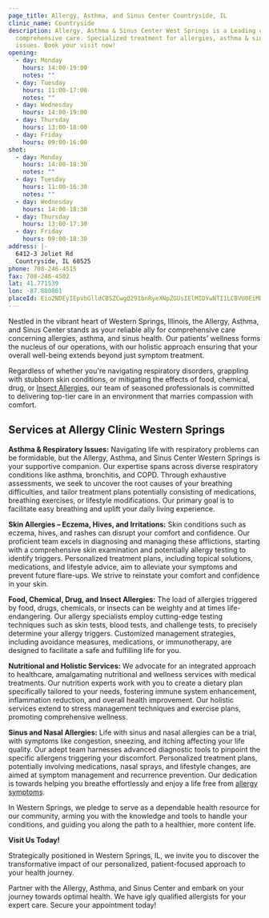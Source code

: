 ```yaml
---
page_title: Allergy, Asthma, and Sinus Center Countryside, IL
clinic_name: Countryside
description: Allergy, Asthma & Sinus Center West Springs is a Leading clinic for
  comprehensive care. Specialized treatment for allergies, asthma & sinus
  issues. Book your visit now!
opening:
  - day: Monday
    hours: 14:00-19:00
    notes: ""
  - day: Tuesday
    hours: 11:00-17:00
    notes: ""
  - day: Wednesday
    hours: 14:00-19:00
  - day: Thursday
    hours: 13:00-18:00
  - day: Friday
    hours: 09:00-16:00
shot:
  - day: Monday
    hours: 14:00-18:30
    notes: ""
  - day: Tuesday
    hours: 11:00-16:30
    notes: ""
  - day: Wednesday
    hours: 14:00-18:30
  - day: Thursday
    hours: 13:00-17:30
  - day: Friday
    hours: 09:00-18:30
address: |-
  6412-3 Joliet Rd
  Countryside, IL 60525
phone: 708-246-4515
fax: 708-246-4502
lat: 41.771539
lon: -87.880861
placeId: Eio2NDEyIEpvbGlldCBSZCwgQ291bnRyeXNpZGUsIElMIDYwNTI1LCBVU0EiMRIvChQKEgmdVFUvT0gOiBFQG0M7AT2meBCMMioUChIJq1mLDtFJDogR506P3zfvXxU
---
```

Nestled in the vibrant heart of Western Springs, Illinois, the Allergy, Asthma, and Sinus Center stands as your reliable ally for comprehensive care concerning allergies, asthma, and sinus health. Our patients' wellness forms the nucleus of our operations, with our holistic approach ensuring that your overall well-being extends beyond just symptom treatment.

Regardless of whether you're navigating respiratory disorders, grappling with stubborn skin conditions, or mitigating the effects of food, chemical, drug, or [Insect Allergies](/conditions/insect-allergy/), our team of seasoned professionals is committed to delivering top-tier care in an environment that marries compassion with comfort.

## Services at Allergy Clinic Western Springs

**Asthma & Respiratory Issues:** Navigating life with respiratory problems can be formidable, but the Allergy, Asthma, and Sinus Center Western Springs is your supportive companion. Our expertise spans across diverse respiratory conditions like asthma, bronchitis, and COPD. Through exhaustive assessments, we seek to uncover the root causes of your breathing difficulties, and tailor treatment plans potentially consisting of medications, breathing exercises, or lifestyle modifications. Our primary goal is to facilitate easy breathing and uplift your daily living experience.

**Skin Allergies – Eczema, Hives, and Irritations:** Skin conditions such as eczema, hives, and rashes can disrupt your comfort and confidence. Our proficient team excels in diagnosing and managing these afflictions, starting with a comprehensive skin examination and potentially allergy testing to identify triggers. Personalized treatment plans, including topical solutions, medications, and lifestyle advice, aim to alleviate your symptoms and prevent future flare-ups. We strive to reinstate your comfort and confidence in your skin.

**Food, Chemical, Drug, and Insect Allergies:** The load of allergies triggered by food, drugs, chemicals, or insects can be weighty and at times life-endangering. Our allergy specialists employ cutting-edge testing techniques such as skin tests, blood tests, and challenge tests, to precisely determine your allergy triggers. Customized management strategies, including avoidance measures, medications, or immunotherapy, are designed to facilitate a safe and fulfilling life for you.

**Nutritional and Holistic Services:** We advocate for an integrated approach to healthcare, amalgamating nutritional and wellness services with medical treatments. Our nutrition experts work with you to create a dietary plan specifically tailored to your needs, fostering immune system enhancement, inflammation reduction, and overall health improvement. Our holistic services extend to stress management techniques and exercise plans, promoting comprehensive wellness.

**Sinus and Nasal Allergies:** Life with sinus and nasal allergies can be a trial, with symptoms like congestion, sneezing, and itching affecting your life quality. Our adept team harnesses advanced diagnostic tools to pinpoint the specific allergens triggering your discomfort. Personalized treatment plans, potentially involving medications, nasal sprays, and lifestyle changes, are aimed at symptom management and recurrence prevention. Our dedication is towards helping you breathe effortlessly and enjoy a life free from [allergy symptoms](/conditions/sinus-nasal-allergy/).

In Western Springs, we pledge to serve as a dependable health resource for our community, arming you with the knowledge and tools to handle your conditions, and guiding you along the path to a healthier, more content life.

**Visit Us Today!**

Strategically positioned in Western Springs, IL, we invite you to discover the transformative impact of our personalized, patient-focused approach to your health journey.

Partner with the Allergy, Asthma, and Sinus Center and embark on your journey towards optimal health. We have igly qualified allergists for your expert care. Secure your appointment today!
